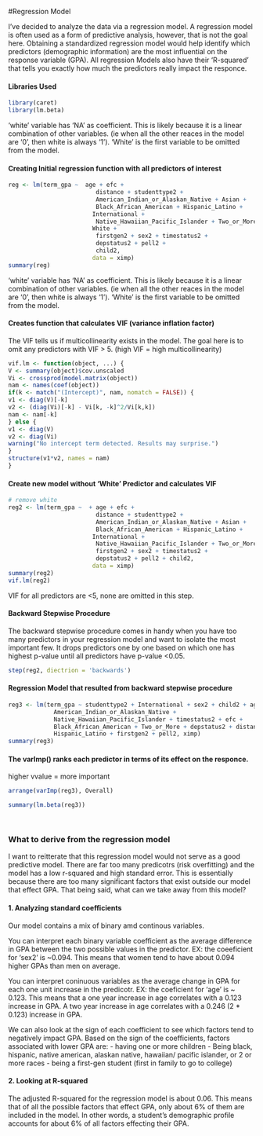 
#Regression Model

I've decided to analyze the data via a regression model. A regression model is
often used as a form of predictive analysis, however, that is not the goal here.
Obtaining a standardized regression model would help identify which predictors
(demographic information) are the most influential on the response variable (GPA).
All regression Models also have their 'R-squared' that tells you exactly how 
much the predictors really impact the responce.

#### Libraries Used
```r
library(caret)
library(lm.beta)

```

'white' variable has 'NA' as coefficient. This is likely because it is a linear
combination of other variables. (ie when all the other reaces in the model are
'0', then white is always '1'). 'White' is the first variable to be omitted 
from the model.


#### Creating Initial regression function with all predictors of interest
```r
reg <- lm(term_gpa ~  age + efc +
                         distance + studenttype2 +
                         American_Indian_or_Alaskan_Native + Asian + 
                         Black_African_American + Hispanic_Latino + 
                        International +
                         Native_Hawaiian_Pacific_Islander + Two_or_More +
                        White +
                         firstgen2 + sex2 + timestatus2 +
                         depstatus2 + pell2 +
                         child2,
                        data = ximp)
summary(reg)
```
'white' variable has 'NA' as coefficient. This is likely because it is a linear
combination of other variables. (ie when all the other reaces in the model are
'0', then white is always '1'). 'White' is the first variable to be omitted 
from the model.


#### Creates function that calculates VIF (variance inflation factor)
The VIF tells us if multicollinearity exists in the model. The goal here is to 
omit any predictors with VIF > 5. (high VIF = high multicollinearity)
```r
vif.lm <- function(object, ...) {
V <- summary(object)$cov.unscaled
Vi <- crossprod(model.matrix(object))
nam <- names(coef(object))
if(k <- match("(Intercept)", nam, nomatch = FALSE)) {
v1 <- diag(V)[-k]
v2 <- (diag(Vi)[-k] - Vi[k, -k]^2/Vi[k,k])
nam <- nam[-k]
} else {
v1 <- diag(V)
v2 <- diag(Vi)
warning("No intercept term detected. Results may surprise.")
}
structure(v1*v2, names = nam)
}
```


#### Create new model without 'White' Predictor and calculates VIF
```r
# remove white 
reg2 <- lm(term_gpa ~  + age + efc +
                         distance + studenttype2 +
                         American_Indian_or_Alaskan_Native + Asian + 
                         Black_African_American + Hispanic_Latino + 
                        International +
                         Native_Hawaiian_Pacific_Islander + Two_or_More +
                         firstgen2 + sex2 + timestatus2 +
                         depstatus2 + pell2 + child2,
                        data = ximp)
summary(reg2)
vif.lm(reg2)
```
VIF for all predictors are <5, none are omitted in this step.


#### Backward Stepwise Procedure
The backward stepwise procedure comes in handy when you have too many predictors
in your regression model and want to isolate the most important few. It drops
predictors one by one based on which one has highest p-value until all 
predictors have p-value <0.05.
```r
step(reg2, diectrion = 'backwards')
```



#### Regression Model that resulted from backward stepwise procedure
```r
reg3 <- lm(term_gpa ~ studenttype2 + International + sex2 + child2 + age + 
             American_Indian_or_Alaskan_Native + 
             Native_Hawaiian_Pacific_Islander + timestatus2 + efc +
             Black_African_American + Two_or_More + depstatus2 + distance +
             Hispanic_Latino + firstgen2 + pell2, ximp)
summary(reg3)
```
#### The varImp() ranks each predictor in terms of its effect on the responce.
higher vvalue = more important
```r
arrange(varImp(reg3), Overall)
```

```r
summary(lm.beta(reg3))

  
```



### What to derive from the regression model

I want to reitterate that this regression model would not serve as a good
predictive model. There are far too many predicotrs (risk overfitting) and the 
model has a low r-squared and high standard error. This is essentially 
because there are too many significant factors that exist outside our model 
that effect GPA. That being said, what can we take away from this model?

#### 1. Analyzing standard coefficients

Our model contains a mix of binary amd continous variables. 

You can interpret each binary variable coefficient as the average difference 
in GPA between the two possible values in the predictor.
EX: the coeeficient for 'sex2' is ~0.094. This means that women tend to have 
about 0.094 higher GPAs than men on average.

You can interpret coninuous variables as the average change in GPA for each one
unit increase in the predicotr. 
EX: the coeficient for 'age' is ~ 0.123. This means that a one year increase 
in age correlates with a 0.123 increase in GPA. A two year increase in age
correlates with a 0.246 (2 * 0.123) increase in GPA.

We can also look at the sign of each coefficient to see which factors tend to 
negatively impact GPA. Based on the sign of the coefficients, factors 
associated with lower GPA are:
- having one or more children
- Being black, hispanic, native american, alaskan native, 
  hawaiian/ pacific islander, or 2 or more races
- being a first-gen student (first in family to go to college)

#### 2. Looking at R-squared
The adjusted R-squared for the regression model is about 0.06. This means that 
of all the possible factors that effect GPA, only about 6% of them are included
in the model. In other words, a student's demographic profile accounts for
about 6% of all factors effecting their GPA. 



























